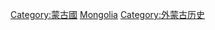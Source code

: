 {{Commons category|History of Mongolia}}
{{Catmore|蒙古国历史}}

[[Category:蒙古國|Category:蒙古國]]
[[Category:亞洲各國歷史|Mongolia]]
[[Category:外蒙古历史‎|Category:外蒙古历史‎]]